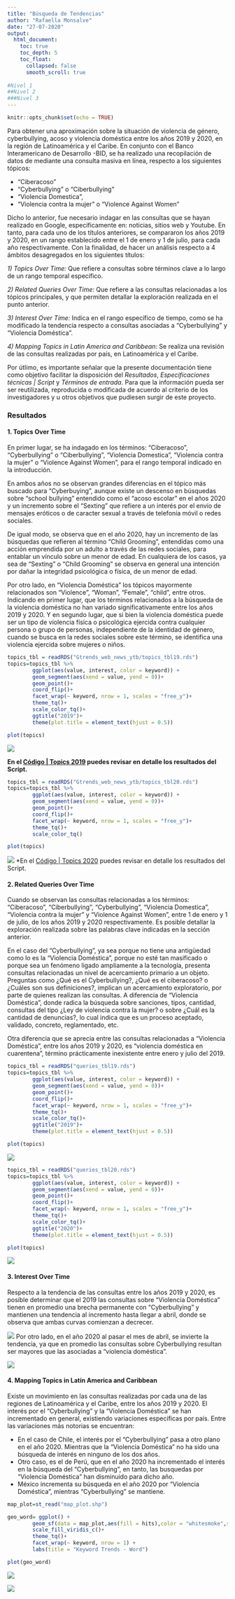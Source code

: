 ```yaml
---
title: "Búsqueda de Tendencias"
author: "Rafaella Monsalve"
date: "27-07-2020"
output: 
  html_document:
    toc: true
    toc_depth: 5
    toc_float:
      collapsed: false
      smooth_scroll: true
      
#Nivel 1
##Nivel 2
###Nivel 3
---
```


```r
knitr::opts_chunk$set(echo = TRUE)
```


Para obtener una aproximación sobre la situación de violencia de género, cyberbullying, acoso y violencia doméstica entre los años 2019 y 2020, en la región de Latinoamérica y el Caribe. En conjunto con el Banco Interamericano de Desarrollo -BID, se ha realizado una recopilación de datos de mediante una consulta masiva en línea, respecto a los siguientes tópicos:

- "Ciberacoso"
- "Cyberbullying" o "Ciberbullying"
- "Violencia Domestica",
- "Violencia contra la mujer" o "Violence Against Women"

Dicho lo anterior, fue necesario indagar en las consultas que se hayan realizado en Google, específicamente en: noticias, sitios web y Youtube. En tanto, para cada uno de los títulos anteriores, se compararon los años 2019 y 2020, en un rango establecido entre el 1 de enero y 1 de julio, para cada año respectivamente. Con la finalidad, de hacer un análisis respecto a 4 ámbitos desagregados en los siguientes títulos:

*1) Topics Over Time:* Que refiere a consultas sobre términos clave a lo largo de un rango temporal específico.

*2) Related Queries Over Time:* Que refiere a las consultas relacionadas a los tópicos principales, y que permiten detallar la exploración realizada en el punto anterior.

*3) Interest Over Time:* Indica en el rango específico de tiempo, como se ha modificado la tendencia respecto a consultas asociadas a "Cyberbullying" y "Violencia Doméstica".

*4) Mapping Topics in Latin America and Caribbean:* Se realiza una revisión de las consultas realizadas por país, en Latinoamérica y el Caribe.

Por útlimo, es importante señalar que la presente documentación tiene como objetivo  facilitar la disposición del  *Resultados*, *Especificaciones técnicas | Script* y *Términos de entrada*. Para que la información pueda ser ser reutilizada, reproducida o modificada de acuerdo al criterio de los investigadores y u otros objetivos que pudiesen surgir de  este proyecto.


### Resultados{#resultados}

#### 1. Topics Over Time

En primer lugar, se ha indagado en los términos: "Ciberacoso", "Cyberbullying" o "Ciberbullying", "Violencia Domestica", "Violencia contra la mujer" o "Violence Against Women", para el rango temporal indicado en la introducción.

En ambos años no se observan grandes diferencias en el tópico más buscado para "Cyberbuying", aunque existe un descenso en búsquedas sobre "school bullying" entendido como el "acoso escolar" en el años 2020 y un incremento sobre el "Sexting" que refiere a un interés por el envío de mensajes eróticos o de caracter sexual a través de telefonía móvil o redes sociales.

De igual modo, se observa que en el año 2020, hay un incremento de las búsquedas que refieren al término "Child Grooming", entendidas como una acción emprendida por un adulto a través de las redes sociales, para entablar un vínculo sobre un menor de edad. En cualquiera de los casos, ya sea de "Sexting" o "Child Grooming" se observa en general una intención por dañar la integridad psicológica o física, de un menor de edad. 

Por otro lado,  en "Violencia Doméstica" los tópicos mayormente relacionados son "Violence ", "Woman",  "Female", "child", entre otros. Indicando en primer lugar, que los términos relacionados a la búsqueda de la violencia doméstica no han variado significativamente entre los años 2019 y 2020. Y en segundo lugar, que si bien la violencia doméstica puede ser un tipo de violencia física o psicológica ejercida contra cualquier persona o grupo de personas, independiente de la identidad de género, cuando se busca en la redes sociales sobre este término, se identifica una violencia ejercida sobre mujeres o niños. 

```r
topics_tbl = readRDS("Gtrends_web_news_ytb/topics_tbl19.rds")
topics=topics_tbl %>%
        ggplot(aes(value, interest, color = keyword)) + 
        geom_segment(aes(xend = value, yend = 0))+
        geom_point()+
        coord_flip()+
        facet_wrap(~ keyword, nrow = 1, scales = "free_y")+
        theme_tq()+
        scale_color_tq()+
        ggtitle("2019")+
        theme(plot.title = element_text(hjust = 0.5))

plot(topics)

```

![](images/topics2019.png)



**En el [Código | Topics 2019](anexo.html#topics2019) puedes revisar en detalle los resultados del Script.** 
```r
topics_tbl = readRDS("Gtrends_web_news_ytb/topics_tbl20.rds")
topics=topics_tbl %>%
        ggplot(aes(value, interest, color = keyword)) + 
        geom_segment(aes(xend = value, yend = 0))+
        geom_point()+
        coord_flip()+
        facet_wrap(~ keyword, nrow = 1, scales = "free_y")+
        theme_tq()+
        scale_color_tq()

plot(topics)
```

![](images/topics2020.png)
*En el [Código | Topics 2020](anexo.html#topics2020) puedes revisar en detalle los resultados del Script.


#### 2. Related Queries Over Time

Cuando se observan las consultas relacionadas a los términos: "Ciberacoso", "Ciberbullying", "Cyberbullying", "Violencia Domestica", "Violencia contra la mujer" y "Violence Against Women", entre 1 de enero y 1 de julio, de los años 2019 y 2020 respectivamente. Es posible detallar la exploración realizada sobre las palabras clave indicadas en la sección anterior.

En el caso del "Cyberbullying", ya sea porque no tiene una antigüedad como lo es la "Violencia Doméstica", porque no esté tan masificado o porque sea un fenómeno ligado ampliamente a la tecnología, presenta consultas relacionadas un nivel de acercamiento primario a un objeto. Preguntas como ¿Qué es el Cyberbullying?, ¿Qué es el ciberacoso? o  ¿Cuáles son sus definiciones?, implican un acercamiento exploratorio, por parte de quienes realizan las consultas. A diferencia de "Violencia Doméstica", donde radica la búsqueda sobre sanciones, tipos, cantidad, consultas del tipo ¿Ley de violencia contra la mujer? o sobre ¿Cuál es la cantidad de denuncias?, lo cual indica que es un proceso aceptado, validado, concreto, reglamentado, etc.

Otra diferencia que se aprecia entre las consultas relacionadas a "Violencia Doméstica", entre los años 2019 y 2020, es "violencia doméstica en cuarentena", término prácticamente inexistente entre enero y julio del 2019.

```r
topics_tbl = readRDS("queries_tbl19.rds")
topics=topics_tbl %>%
        ggplot(aes(value, interest, color = keyword)) + 
        geom_segment(aes(xend = value, yend = 0))+
        geom_point()+
        coord_flip()+
        facet_wrap(~ keyword, nrow = 1, scales = "free_y")+
        theme_tq()+
        scale_color_tq()+
        ggtitle("2019")+
        theme(plot.title = element_text(hjust = 0.5))

plot(topics)
```
![](images/queries2019.png)
 
```r
topics_tbl = readRDS("queries_tbl20.rds")
topics=topics_tbl %>%
        ggplot(aes(value, interest, color = keyword)) + 
        geom_segment(aes(xend = value, yend = 0))+
        geom_point()+
        coord_flip()+
        facet_wrap(~ keyword, nrow = 1, scales = "free_y")+
        theme_tq()+
        scale_color_tq()+
        ggtitle("2020")+
        theme(plot.title = element_text(hjust = 0.5))

plot(topics)
```

 ![](images/queries2020.png)

#### 3. Interest Over Time

Respecto a la tendencia de las consultas entre los años 2019 y 2020, es posible determinar que el 2019 las consultas sobre "Violencia Doméstica" tienen en promedio una brecha permanente con "Cyberbullying" y mantienen una tendencia al incremento hasta llegar a abril, donde se observa que ambas curvas comienzan a decrecer.  

![](images/Keywords2019.png)
Por otro lado, en el año 2020 al pasar el mes de abril, se invierte la tendencia, ya que en promedio las consultas sobre Cyberbullying resultan ser mayores que las asociadas a "violencia doméstica".


![](images/Keywords2020.png)

#### 4. Mapping Topics in Latin America and Caribbean
 

Existe un movimiento en las consultas realizadas por cada una de las regiones de Latinoamérica y el Caribe, entre los años 2019 y 2020. El interés por el "Cyberbullying" y la "Violencia Doméstica" se han incrementado en general, existiendo variaciones específicas por país. Entre las variaciones más notorias se encuentran:

- En el caso de Chile, el interés por el "Cyberbullying" pasa a otro plano en el año 2020. Mientras que la "Violencia Doméstica" no ha sido una búsqueda de interés en ninguno de los dos años.
- Otro caso, es el de Perú, que en el año 2020 ha incrementado el interés en la búsqueda del "Cyberbullying", en tanto, las busquedas por "Violencia Doméstica" han disminuido para dicho año.
- México incrementa su búsqueda en el año 2020 por "Violencia Doméstica", mientras "Cyberbullying" se mantiene.

```r
map_plot=st_read("map_plot.shp")

geo_word= ggplot() +
        geom_sf(data = map_plot,aes(fill = hits),color = "whitesmoke",size=0) +
        scale_fill_viridis_c()+
        theme_tq()+
        facet_wrap(~ keyword, nrow = 1) +
        labs(title = "Keyword Trends - Word")

plot(geo_word)
```
 

![](images/Mapping2019.png)



![](images/Mapping2020.png)





